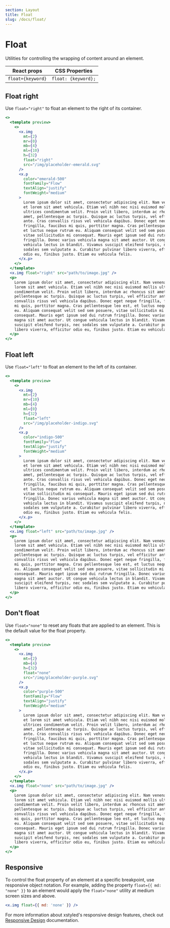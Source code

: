 ```yaml
---
section: Layout
title: Float
slug: /docs/float/
---
```


# Float

Utilities for controlling the wrapping of content around an element.

<carbon-ad />

| React props       | CSS Properties      |
| ----------------- | ------------------- |
| `float={keyword}` | `float: {keyword};` |

## Float right

Use `float="right"` to float an element to the right of its container.

```jsx preview color=emerald
<>
  <template preview>
    <>
      <x.img
        mt={2}
        mr={0}
        mb={4}
        ml={10}
        h={32}
        float="right"
        src="/img/placeholder-emerald.svg"
      />
      <x.p
        color="emerald-500"
        fontFamily="Flow"
        textAlign="justify"
        fontWeight="medium"
      >
        Lorem ipsum dolor sit amet, consectetur adipiscing elit. Nam venenatis
        et lorem sit amet vehicula. Etiam vel nibh nec nisi euismod mollis
        ultrices condimentum velit. Proin velit libero, interdum ac rhoncus sit
        amet, pellentesque ac turpis. Quisque ac luctus turpis, vel efficitur
        ante. Cras convallis risus vel vehicula dapibus. Donec eget neque
        fringilla, faucibus mi quis, porttitor magna. Cras pellentesque leo est,
        et luctus neque rutrum eu. Aliquam consequat velit sed sem posuere,
        vitae sollicitudin mi consequat. Mauris eget ipsum sed dui rutrum
        fringilla. Donec varius vehicula magna sit amet auctor. Ut congue
        vehicula lectus in blandit. Vivamus suscipit eleifend turpis, nec
        sodales sem vulputate a. Curabitur pulvinar libero viverra, efficitur
        odio eu, finibus justo. Etiam eu vehicula felis.
      </x.p>
    </>
  </template>
  <x.img float="right" src="path/to/image.jpg" />
  <p>
    Lorem ipsum dolor sit amet, consectetur adipiscing elit. Nam venenatis et
    lorem sit amet vehicula. Etiam vel nibh nec nisi euismod mollis ultrices
    condimentum velit. Proin velit libero, interdum ac rhoncus sit amet,
    pellentesque ac turpis. Quisque ac luctus turpis, vel efficitur ante. Cras
    convallis risus vel vehicula dapibus. Donec eget neque fringilla, faucibus
    mi quis, porttitor magna. Cras pellentesque leo est, et luctus neque rutrum
    eu. Aliquam consequat velit sed sem posuere, vitae sollicitudin mi
    consequat. Mauris eget ipsum sed dui rutrum fringilla. Donec varius vehicula
    magna sit amet auctor. Ut congue vehicula lectus in blandit. Vivamus
    suscipit eleifend turpis, nec sodales sem vulputate a. Curabitur pulvinar
    libero viverra, efficitur odio eu, finibus justo. Etiam eu vehicula felis.
  </p>
</>
```

## Float left

Use `float="left"` to float an element to the left of its container.

```jsx preview color=indigo
<>
  <template preview>
    <>
      <x.img
        mt={2}
        mr={10}
        mb={4}
        ml={0}
        h={32}
        float="left"
        src="/img/placeholder-indigo.svg"
      />
      <x.p
        color="indigo-500"
        fontFamily="Flow"
        textAlign="justify"
        fontWeight="medium"
      >
        Lorem ipsum dolor sit amet, consectetur adipiscing elit. Nam venenatis
        et lorem sit amet vehicula. Etiam vel nibh nec nisi euismod mollis
        ultrices condimentum velit. Proin velit libero, interdum ac rhoncus sit
        amet, pellentesque ac turpis. Quisque ac luctus turpis, vel efficitur
        ante. Cras convallis risus vel vehicula dapibus. Donec eget neque
        fringilla, faucibus mi quis, porttitor magna. Cras pellentesque leo est,
        et luctus neque rutrum eu. Aliquam consequat velit sed sem posuere,
        vitae sollicitudin mi consequat. Mauris eget ipsum sed dui rutrum
        fringilla. Donec varius vehicula magna sit amet auctor. Ut congue
        vehicula lectus in blandit. Vivamus suscipit eleifend turpis, nec
        sodales sem vulputate a. Curabitur pulvinar libero viverra, efficitur
        odio eu, finibus justo. Etiam eu vehicula felis.
      </x.p>
    </>
  </template>
  <x.img float="left" src="path/to/image.jpg" />
  <p>
    Lorem ipsum dolor sit amet, consectetur adipiscing elit. Nam venenatis et
    lorem sit amet vehicula. Etiam vel nibh nec nisi euismod mollis ultrices
    condimentum velit. Proin velit libero, interdum ac rhoncus sit amet,
    pellentesque ac turpis. Quisque ac luctus turpis, vel efficitur ante. Cras
    convallis risus vel vehicula dapibus. Donec eget neque fringilla, faucibus
    mi quis, porttitor magna. Cras pellentesque leo est, et luctus neque rutrum
    eu. Aliquam consequat velit sed sem posuere, vitae sollicitudin mi
    consequat. Mauris eget ipsum sed dui rutrum fringilla. Donec varius vehicula
    magna sit amet auctor. Ut congue vehicula lectus in blandit. Vivamus
    suscipit eleifend turpis, nec sodales sem vulputate a. Curabitur pulvinar
    libero viverra, efficitur odio eu, finibus justo. Etiam eu vehicula felis.
  </p>
</>
```

## Don't float

Use `float="none"` to reset any floats that are applied to an element. This is the default value for the float property.

```jsx preview color=purple
<>
  <template preview>
    <>
      <x.img
        mt={2}
        mb={4}
        h={32}
        float="none"
        src="/img/placeholder-purple.svg"
      />
      <x.p
        color="purple-500"
        fontFamily="Flow"
        textAlign="justify"
        fontWeight="medium"
      >
        Lorem ipsum dolor sit amet, consectetur adipiscing elit. Nam venenatis
        et lorem sit amet vehicula. Etiam vel nibh nec nisi euismod mollis
        ultrices condimentum velit. Proin velit libero, interdum ac rhoncus sit
        amet, pellentesque ac turpis. Quisque ac luctus turpis, vel efficitur
        ante. Cras convallis risus vel vehicula dapibus. Donec eget neque
        fringilla, faucibus mi quis, porttitor magna. Cras pellentesque leo est,
        et luctus neque rutrum eu. Aliquam consequat velit sed sem posuere,
        vitae sollicitudin mi consequat. Mauris eget ipsum sed dui rutrum
        fringilla. Donec varius vehicula magna sit amet auctor. Ut congue
        vehicula lectus in blandit. Vivamus suscipit eleifend turpis, nec
        sodales sem vulputate a. Curabitur pulvinar libero viverra, efficitur
        odio eu, finibus justo. Etiam eu vehicula felis.
      </x.p>
    </>
  </template>
  <x.img float="none" src="path/to/image.jpg" />
  <p>
    Lorem ipsum dolor sit amet, consectetur adipiscing elit. Nam venenatis et
    lorem sit amet vehicula. Etiam vel nibh nec nisi euismod mollis ultrices
    condimentum velit. Proin velit libero, interdum ac rhoncus sit amet,
    pellentesque ac turpis. Quisque ac luctus turpis, vel efficitur ante. Cras
    convallis risus vel vehicula dapibus. Donec eget neque fringilla, faucibus
    mi quis, porttitor magna. Cras pellentesque leo est, et luctus neque rutrum
    eu. Aliquam consequat velit sed sem posuere, vitae sollicitudin mi
    consequat. Mauris eget ipsum sed dui rutrum fringilla. Donec varius vehicula
    magna sit amet auctor. Ut congue vehicula lectus in blandit. Vivamus
    suscipit eleifend turpis, nec sodales sem vulputate a. Curabitur pulvinar
    libero viverra, efficitur odio eu, finibus justo. Etiam eu vehicula felis.
  </p>
</>
```

## Responsive

To control the float property of an element at a specific breakpoint, use responsive object notation. For example, adding the property `float={{ md: "none" }}` to an element would apply the `float="none"` utility at medium screen sizes and above.

```jsx
<x.img float={{ md: 'none' }} />
```

For more information about xstyled's responsive design features, check out [Responsive Design](/docs/responsive-design/) documentation.

